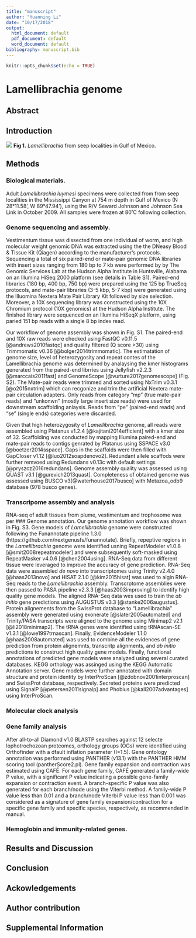 ```yaml
---
title: "manuscript"
author: "Yuanning Li"
date: "10/17/2018"
output:
  html_document: default
  pdf_document: default
  word_document: default
bibliography: manuscript.bib
---
```


```r
knitr::opts_chunk$set(echo = TRUE)
```
# Lamellibrachia genome
## Abstract


## Introduction
![](../figures/Picture1.png) 
**Fig 1.** *Lamellibrachia* from seep localities in Gulf of Mexico. 

## Methods

### Biological materials.
Adult *Lamellibrachia* *luymesi* specimens were collected from from seep localities in the Mississippi Canyon at 754 m depth in Gulf of Mexico (N 28°11.58', W 89°47.94'), using the R/V Seward Johnson and Johnson Sea Link in October 2009. All samples were frozen at 80˚C following collection. 

### Genome sequencing and assembly. 
Vestimentum tissue was dissected from one individual of worm, and high molecular weight genomic DNA was extracted using the the DNeasy Blood & Tissue Kit (Qiagen) according to the manufacturer’s protocols. Sequencing a total of six paired-end or mate-pair genomic DNA libraries with insert sizes ranging from 180 bp to 7 kb were performed by by The Genomic Services Lab at the Hudson Alpha Institute in Huntsville, Alabama on an Illumina HiSeq 2000 platform (see details in Table S1). Paired-end libraries (180 bp, 400 bp, 750 bp) were prepared using the 125 bp TrueSeq protocols, and mate-pair libraries (3-5 kbp, 5-7 kbp) were generated using the Illuomina Nextera Mate Pair Library Kit followed by size selection. Moreover, a 10X sequencing library was constructed using the 10X Chromium protocol (10X genomics) at the Hudson Alpha Institute. The finished library were sequenced on an Illumina HiSeqX platform, using paried 151 bp reads with a single 8 bp index read. 

Our workflow of genome assembly was shown in Fig. S1. The paired-end and 10X raw reads were checked using FastQC v0.11.5 [@andrews2010fastqc] and quality filtered (Q score >30) using Trimmomatic v0.36 [@bolger2014trimmomatic]. The estimatation of genome size, level of heterozygosity and repeat contes of the Lamellibrachia genome was determined by analaysing the kmer histograms generated from the paired-end librries using Jellyfish v2.2.3 [@marccais2011fast] and GenomeScope [@vurture2017genomescope] (Fig. S2). The Mate-pair reads were trimmed and sorted using NxTrim v0.3.1 [@o2015nxtrim] which can recgonize and trim the artificial Nextera mate-pair circulation adapters. Only reads from category "mp" (true mate-pair reads) and "unkonwn" (mostly large insert size reads) were used for downstream scaffolding anlaysis. Reads from "pe" (paired-end reads) and "se" (single ends) categories were discarded. 

Given that high heterozygosity of *Lamellibrachia* genome, all reads were assembled using Platanus v1.2.4 [@kajitani2014efficient] with a kmer size of 32. Scaffolding was conducted by mapping Illumina paired-end and mate-pair reads to contigs genrated by Platanus using SSPACE v3.0 [@boetzer2014sspace]. Gaps in the scaffolds were then filled with GapCloser v1.12 [@luo2012soapdenovo2]. Redundant allele scaffods were further remvoed using Redundans v0.13c with default settings [@pryszcz2016redundans]. Genome assembly quality was assessed using QUAST v3.1 [@gurevich2013quast]. Completeness of obtained genome was assessed using BUSCO v3[@waterhouse2017busco] with Metazoa_odb9 database (978 busco genes).

### Transcripome assembly and analysis
RNA-seq of adult tissues from plume, vestimentum and trophosome was per
### Genome annotation. 
Our genome annotation workflow was shown in Fig. S3. Gene models of *Lamellibrachia* genome were constructed following the Funannotate pipeline 1.3.0 (https://github.com/nextgenusfs/funannotate). Briefly, repeptive regions in the *Lamellibrachia* genome were identified usning RepeatModeler v1.0.8 [@smit2008repeatmodeler] and were subsequently soft-masked using RepeatMasker v4.0.6 [@chen2004using]. RNA-Seq data from different tissue were leveraged to improve the accuracy of gene prediction. RNA-Seq data were assembled *de* *novo* into transcriptomes using Trinity v2.4.0 [@haas2013novo] and HISAT 2.1.0 [@kim2015hisat] was used to algin RNA-Seq reads to the *Lamellibrachia* assembly. Transcrptome assemblies were then passed to PASA pipeline v2.3.3 [@haas2003improving] to identify high quality gene models. The aligned RNA-Seq data wes used to train the *ab* *initio* gene predictions using AUGUSTUS v3.3 [@stanke2006augustus]. Protein alignements from the SwissProt database to "Lamellibrachia" assembly were generated using exonerate [@slater2005automated] and Trinity/PASA transcripts were aligned to the genome using Minimap2 v2.1 [@li2018minimap2]. The tRNA genes were identified using tRNAscan-SE v1.3.1 [@lowe1997trnascan]. Finally, EvidenceModeler 1.1.0 [@haas2008automated] was used to combine all the evidences of gene prediction from protein alignemnts, transcritp alignments, and *ab* *initio* predictions to construct high quality gene models. 
Finally, functional annotations of predicted gene models were analyzed using several curated databases. KEGG orthology was assinged using the KEGG Automatic Annotation server. Gene models were further annotated with domain structure and protein identity by InterProScan [@zdobnov2001interproscan] and SwissProt database, respectively. Secreted proteins were predicted using SignalP [@petersen2011signalp] and Phobius [@kall2007advantages] using InterProScan.

### Molecular clock analysis

### Gene family analysis
After all-to-all Diamond v1.0 BLASTP searches against 12 selecte lophotrochozoan proteomes, orthology groups (OGs) were identified using Orthofinder with a dfault inflation parameter (I=1.5). Gene ontology annotation was performed using PANTHER (v13.1) with the PANTHER HMM scoring tool (pantherScore2.pl). Gene family expansion and contraction was estimated using CAFÉ. For each gene family, CAFÉ generated a family-wide P value, with a significant P value indicating a possible gene-family expansion or contraction event. A branch-specific P value was also generated for each branch/node using the Viterbi method. A family-wide P value less than 0.01 and a branch/node Viterbi P value less than 0.001 was considered as a signature of gene family expansion/contraction for a specific gene family and specific species, respectively, as recommended in manual.



### Hemoglobin and immunity-related genes. 


## Results and Discussion

## Conclusion

## Ackowledgements

## Author contribution

\pagebreak

## Supplemental Information


